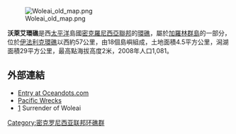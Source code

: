 {{Infobox islands
| name             = 沃萊艾環礁
| image name       = Woleai-0219441.jpg
| image caption    = 
| image size       = 250px
| locator map      =Yap.png
| location         = [[太平洋|太平洋]]
| coordinates      = {{coord|7|22|N|143|54|E|type:isle |display=inline}}
| coastline_mi     = 
| archipelago      = [[加羅林群島|加羅林群島]]
| total islands    = 18
| area km2         = 4.5
| elevation_m      = 2
| population       = 1081
| population as of = 2000
| country          = {{flag|FSM}}
| ethnic groups    = 
}}

[[Image:Woleai_old_map.png|thumb]]

'''沃萊艾環礁'''是西[[太平洋|太平洋]]島國[[密克羅尼西亞聯邦|密克羅尼西亞聯邦]]的[[環礁|環礁]]，屬於[[加羅林群島|加羅林群島]]的一部分，位於[[伊法利克環礁|伊法利克環礁]]以西約57公里，由18個島嶼組成，土地面積4.5平方公里，潟湖面積29平方公里，最高點海拔高度2米，2008年人口1,081。

==外部連結==
*[https://web.archive.org/web/20101223043232/http://oceandots.com/pacific/caroline/elato.php Entry at Oceandots.com]
*[http://www.pacificwrecks.com/provinces/fed_woleai.html Pacific Wrecks]{{Wayback|url=http://www.pacificwrecks.com/provinces/fed_woleai.html |date=20110611201638 }}
*[http://www.desausa.org/images5/uss_sloat_de_245_woleai_surrender.htm]{{Wayback|url=http://www.desausa.org/images5/uss_sloat_de_245_woleai_surrender.htm |date=20120414232909 }} Surrender of Woleai

[[Category:密克罗尼西亚联邦环礁群|Category:密克罗尼西亚联邦环礁群]]

{{Micronesia-stub}}